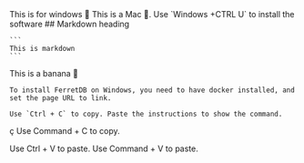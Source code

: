 
<Tabs>
  <TabItem value="win" label="Windows" default>
    This is for windows 🍎


  </TabItem>
  <TabItem value="mac" label="macOS">
    This is a Mac 🍊. Use `Windows +CTRL U` to install the software
    ## Markdown heading

    ```
    This is markdown
    ```

  </TabItem>
  <TabItem value="linux" label="Linux">
    This is a banana 🍌
  </TabItem>
</Tabs>

<Tabs groupId="operating-systems">
  <TabItem value="win" label="Windows" default>
    
    To install FerretDB on Windows, you need to have docker installed, and set the page URL to link. 
    
    Use `Ctrl + C` to copy. Paste the instructions to show the command.
ç
  </TabItem>
  <TabItem value="mac" label="macOS">Use Command + C to copy.</TabItem>
</Tabs>

<Tabs groupId="operating-systems">
  <TabItem value="win" label="Windows">Use Ctrl + V to paste.</TabItem>
  <TabItem value="mac" label="macOS">Use Command + V to paste.</TabItem>
</Tabs>
